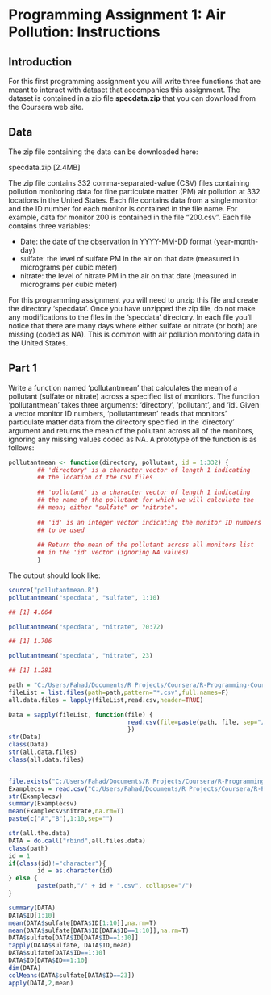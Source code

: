 Programming Assignment 1: Air Pollution: Instructions
========================================================

## Introduction

For this first programming assignment you will write three functions that are meant to interact with dataset that accompanies this assignment. The dataset is contained in a zip file **specdata.zip** that you can download from the Coursera web site. 

## Data

The zip file containing the data can be downloaded here: 

specdata.zip [2.4MB] 

The zip file contains 332 comma-separated-value (CSV) files containing pollution monitoring data for fine particulate matter (PM) air pollution at 332 locations in the United States. Each file contains data from a single monitor and the ID number for each monitor is contained in the file name. For example, data for monitor 200 is contained in the file "200.csv". Each file contains three variables:

* Date: the date of the observation in YYYY-MM-DD format (year-month-day)
* sulfate: the level of sulfate PM in the air on that date (measured in micrograms per cubic meter)
* nitrate: the level of nitrate PM in the air on that date (measured in micrograms per cubic meter)

For this programming assignment you will need to unzip this file and create the directory 'specdata'. Once you have unzipped the zip file, do not make any modifications to the files in the 'specdata' directory. In each file you'll notice that there are many days where either sulfate or nitrate (or both) are missing (coded as NA). This is common with air pollution monitoring data in the United States. 

## Part 1

Write a function named 'pollutantmean' that calculates the mean of a pollutant (sulfate or nitrate) across a specified list of monitors. The function 'pollutantmean' takes three arguments: 'directory', 'pollutant', and 'id'. Given a vector monitor ID numbers, 'pollutantmean' reads that monitors' particulate matter data from the directory specified in the 'directory' argument and returns the mean of the pollutant across all of the monitors, ignoring any missing values coded as NA. A prototype of the function is as follows:

```r
pollutantmean <- function(directory, pollutant, id = 1:332) {
        ## 'directory' is a character vector of length 1 indicating
        ## the location of the CSV files
        
        ## 'pollutant' is a character vector of length 1 indicating
        ## the name of the pollutant for which we will calculate the
        ## mean; either "sulfate" or "nitrate".
        
        ## 'id' is an integer vector indicating the monitor ID numbers
        ## to be used
        
        ## Return the mean of the pollutant across all monitors list
        ## in the 'id' vector (ignoring NA values)
        }

```

The output should look like:

```r

source("pollutantmean.R")
pollutantmean("specdata", "sulfate", 1:10)

## [1] 4.064

pollutantmean("specdata", "nitrate", 70:72)

## [1] 1.706

pollutantmean("specdata", "nitrate", 23)

## [1] 1.281


```

```r

path = "C:/Users/Fahad/Documents/R Projects/Coursera/R-Programming-Coursera/Data/specdata"
fileList = list.files(path=path,pattern="*.csv",full.names=F)
all.data.files = lapply(fileList,read.csv,header=TRUE)

Data = sapply(fileList, function(file) {
                                 read.csv(file=paste(path, file, sep="/"), header=T)
                                 })
str(Data)
class(Data)
str(all.data.files)
class(all.data.files)


file.exists("C:/Users/Fahad/Documents/R Projects/Coursera/R-Programming-Coursera/Data/specdata/001.csv")
Examplecsv = read.csv("C:/Users/Fahad/Documents/R Projects/Coursera/R-Programming-Coursera/Data/specdata/023.csv",header=T)
str(Examplecsv)
summary(Examplecsv)
mean(Examplecsv$nitrate,na.rm=T)
paste(c("A","B"),1:10,sep="")

str(all.the.data)
DATA = do.call("rbind",all.files.data)
class(path)
id = 1
if(class(id)!="character"){
        id = as.character(id)
} else {
        paste(path,"/" + id + ".csv", collapse="/")
}

summary(DATA)
DATA$ID[1:10]
mean(DATA$sulfate[DATA$ID[1:10]],na.rm=T)
mean(DATA$sulfate[DATA$ID[DATA$ID==1:10]],na.rm=T)
DATA$sulfate[DATA$ID[DATA$ID==1:10]]
tapply(DATA$sulfate, DATA$ID,mean)
DATA$sulfate[DATA$ID==1:10]
DATA$ID[DATA$ID==1:10]
dim(DATA)
colMeans(DATA$sulfate[DATA$ID==23])
apply(DATA,2,mean)
```